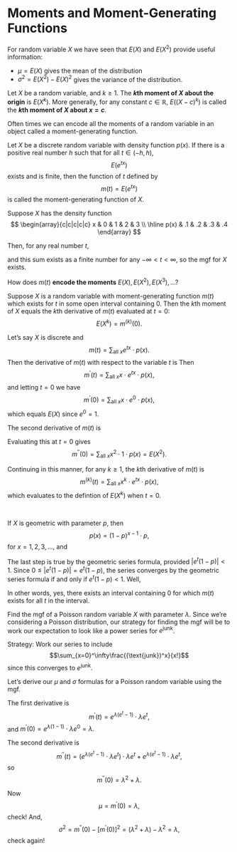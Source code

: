 
# Moments and Moment-Generating Functions

For random variable $X$ we have seen that $E(X)$ and $E(X^2)$ provide useful information: 

  - $\mu = E(X)$ gives the mean of the distribution
  - $\sigma^2 = E(X^2) - E(X)^2$ gives the variance of the distribution.
  
:::{.definition #kth-moment-about-origin}
Let $X$ be a random variable, and $k \geq 1$. The **$k$th moment of $X$ about the origin**\index{moment!about the origin} is $E(X^k)$. More generally, for any constant $c \in \mathbb{R},$ $E((X-c)^k)$ is called the **$k$th moment of $X$ about $x = c$**\index{moment!about $x=c$}.
:::

Often times we can encode all the moments of a random variable in an object called a moment-generating function.

:::{.definition #moment-generating-function}
Let $X$ be a discrete random variable with density function $p(x)$. If there is a positive real number $h$ such that for all $t \in (-h,h),$ $$E(e^{tx})$$ exists and is finite, then the function of $t$ defined by $$m(t) = E(e^{tx})$$ is called the moment-generating function of $X$.
:::

:::{.example}
Suppose $X$ has the density function 
$$
\begin{array}{c|c|c|c|c}
x & 0 & 1 & 2 & 3  \\ \hline
p(x) & .1 & .2 & .3 & .4
\end{array}
$$

Then, for any real number $t,$

\begin{align*}
m(t) &= E(e^{tx}) \\
  &= \sum_{x=0}^3 e^{tx}\cdot p(x)\\
  &= e^0\cdot (.1) +e^t\cdot (.2)+e^{2t}\cdot (.3) +e^{3t}\cdot (.4)\\
  &= .1 + .2e^t + .3e^{2t} + .4e^{3t},
\end{align*}

and this sum exists as a finite number for any $-\infty < t < \infty,$ so the mgf for $X$ exists.
:::

How does $m(t)$ **encode the moments** $E(X), E(X^2), E(X^3), \ldots$?

:::{.theorem #mgf name="Extracting Moments from the Moment-generating Function"}
Suppose $X$ is a random variable with moment-generating function $m(t)$ which exists for $t$ in some open interval containing 0. Then the $k$th moment of $X$ equals the $k$th derivative of $m(t)$ evaluated at $t = 0$:
$$E(X^k) = m^{(k)}(0).$$
:::

:::{.proof}
Let's say $X$ is discrete and $$m(t) = \sum_{\text{all }x} e^{tx}\cdot p(x).$$
Then the derivative of $m(t)$ with respect to the variable $t$ is
Then $$m^\prime(t) = \sum_{\text{all }x} x\cdot e^{tx}\cdot p(x),$$
and letting $t = 0$ we have
$$m^\prime(0) = \sum_{\text{all }x} x\cdot e^{0}\cdot p(x),$$ which equals $E(X)$ since $e^0 = 1$.

The second derivative of $m(t)$ is 
\begin{align*}
m^{\prime\prime}(t) &= \frac{d}{dt}\left[m^\prime(t)\right]\\
  &=\sum_{\text{all }x} x^2\cdot e^{tx}\cdot p(x)
\end{align*}

Evaluating this at $t = 0$ gives $$m^{\prime\prime}(0)=\sum_{\text{all }x} x^2\cdot 1 \cdot p(x) = E(X^2).$$

Continuing in this manner, for any $k \geq 1,$ the $k$th derivative of $m(t)$ is $$m^{(k)}(t)=\sum_{\text{all }x} x^k\cdot e^{tx}\cdot p(x),$$ which evaluates to the defintion of $E(X^k)$ when $t = 0$.
:::

<br>

:::{.example #mgf-geometric name="The mgf for a geometric distribution"}
If $X$ is geometric with parameter $p,$ then $$p(x) = (1-p)^{x-1}\cdot p,$$ for $x = 1, 2, 3, \ldots,$ and 

\begin{align*}
m(t) &= E(e^{tx})\\
  &= \sum_{x = 1}^\infty e^{tx}(1-p)^{x-1}\cdot p\\
  &= pe^t \sum_{x=1}^\infty e^{t(x-1)}(1-p)^{x-1} &\text{since }e^t\cdot e^{t(x-1)} = e^{tx}\\
  &= pe^t \sum_{x=1}^\infty[e^t(1-p)]^{x-1}
  &= pe^t \sum_{k=0}^\infty[e^t(1-p)]^{k} &\text{where }k=x-1 \text{ is a change of index}\\
  &= pe^t\frac{1}{1-e^t(1-p)} 
\end{align*}


The last step is true by the geometric series formula, provided $|e^t(1-p)|<1$.
Since $0\leq |e^t(1-p)| = e^t(1-p),$ the series converges by the geometric series formula if and only if $e^t(1-p) < 1$.  Well, 

\begin{align*}
e^t(1-p) < 1 &\iff e^t < \frac{1}{1-p} \\
 &\iff t < \ln\left(\frac{1}{1-p}\right).
\end{align*}

In other words, yes, there exists an interval containing 0 for which $m(t)$ exists for all $t$ in the interval.
:::

:::{.example #mgf-poisson name="The mgf for a Poisson distribution"}
Find the mgf of a Poisson random variable $X$ with parameter $\lambda$. Since we're considering a Poisson distribution, our strategy for finding the mgf will be to work our expectation to look like a power series for $e^{\text{junk}}$. 

Strategy: Work our series to include $$\sum_{x=0}^\infty\frac{(\text{junk})^x}{x!}$$ since this converges to $e^{\text{junk}}$.

\begin{align*}
m(t) &= E(e^{tx})\\
  &= \sum_{x = 0}^\infty e^{tx}\frac{\lambda^x e^{-\lambda}}{x!}\\
  &= e^{-\lambda} \sum_{x=0}^\infty \frac{(\lambda e^t)^x}{x!} &\text{here it is!}\\
  &= e^{-\lambda}e^{[\lambda e^t]} &\text{for all } -\infty < t < \infty\\
  &= e^{\lambda(e^t-1)}.
\end{align*}

Let's derive our $\mu$ and $\sigma$ formulas for a Poisson random variable using the mgf.

The first derivative is 
$$m^\prime(t) = e^{\lambda(e^t-1)} \cdot \lambda e^t,$$
and $m^\prime(0) = e^{\lambda(1-1)}\cdot \lambda e^0 = \lambda.$ 

The second derivative is 
$$m^{\prime\prime}(t) = (e^{\lambda(e^t-1)} \cdot \lambda e^t) \cdot \lambda e^t + e^{\lambda(e^t-1)} \cdot \lambda e^t,$$
so $$m^{\prime\prime}(0) = \lambda^2 + \lambda.$$

Now $$\mu = m^\prime(0) = \lambda,$$ check!  And, $$\sigma^2 = m^{\prime\prime}(0) - [m^\prime(0)]^2 = (\lambda^2 + \lambda) - \lambda^2 = \lambda,$$
check again!
:::
